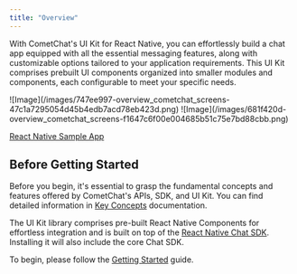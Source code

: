 ```yaml
---
title: "Overview"
---
```


With CometChat's UI Kit for React Native, you can effortlessly build a chat app equipped with all the essential messaging features, along with customizable options tailored to your application requirements. This UI Kit comprises prebuilt UI components organized into smaller modules and components, each configurable to meet your specific needs.

<Tabs>
<Tab title="iOS">
![Image](/images/747ee997-overview_cometchat_screens-47c1a7295054d45b4edb7acd78eb423d.png)

</Tab>

<Tab title="Android">
![Image](/images/681f420d-overview_cometchat_screens-f1647c6f00e004685b51c75e7bd88cbb.png)

</Tab>

</Tabs>

[React Native Sample App](https://github.com/cometchat/cometchat-sample-app-react-native/tree/v4)

## Before Getting Started

Before you begin, it's essential to grasp the fundamental concepts and features offered by CometChat's APIs, SDK, and UI Kit. You can find detailed information in [Key Concepts](/fundamentals/key-concepts) documentation.

The UI Kit library comprises pre-built React Native Components for effortless integration and is built on top of the [React Native Chat SDK](/sdk/react-native/overview). Installing it will also include the core Chat SDK.

To begin, please follow the [Getting Started](/ui-kit/react-native/v4/getting-started) guide.
